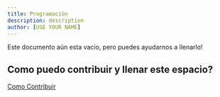 ```yaml
---
title: Programación
description: description
author: [USE YOUR NAME]
---
```


Este documento aún esta vacio, pero puedes ayudarnos a llenarlo!

## Como puedo contribuir y llenar este espacio?

[Como Contribuir](https://lordofthedocs.vercel.app/es/start/how-to-contribute/)